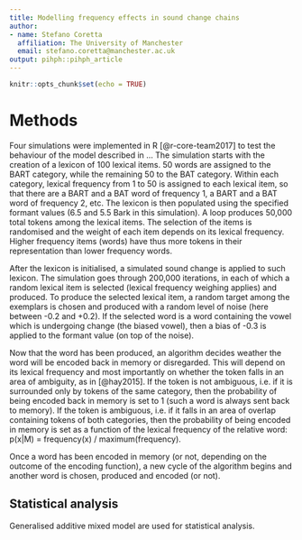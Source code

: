 ```yaml
---
title: Modelling frequency effects in sound change chains
author:
- name: Stefano Coretta
  affiliation: The University of Manchester
  email: stefano.coretta@manchester.ac.uk
output: pihph::pihph_article
---
```


```r
knitr::opts_chunk$set(echo = TRUE)
```

# Methods

Four simulations were implemented in R [@r-core-team2017] to test the behaviour of the model described in ...
The simulation starts with the creation of a lexicon of 100 lexical items.
50 words are assigned to the BART category, while the remaining 50 to the BAT category.
Within each category, lexical frequency from 1 to 50 is assigned to each lexical item, so that there are a BART and a BAT word of frequency 1, a BART and a BAT word of frequency 2, etc.
The lexicon is then populated using the specified formant values (6.5 and 5.5 Bark in this simulation).
A loop produces 50,000 total tokens among the lexical items.
The selection of the items is randomised and the weight of each item depends on its lexical frequency.
Higher frequency items (words) have thus more tokens in their representation than lower frequency words.

After the lexicon is initialised, a simulated sound change is applied to such lexicon.
The simulation goes through 200,000 iterations, in each of which a random lexical item is selected (lexical frequency weighing applies) and produced.
To produce the selected lexical item, a random target among the exemplars is chosen and produced with a random level of noise (here between -0.2 and +0.2).
If the selected word is a word containing the vowel which is undergoing change (the biased vowel), then a bias of -0.3 is applied to the formant value (on top of the noise).

Now that the word has been produced, an algorithm decides weather the word will be encoded back in memory or disregarded.
This will depend on its lexical frequency and most importantly on whether the token falls in an area of ambiguity, as in [@hay2015].
If the token is not ambiguous, i.e. if it is surrounded only by tokens of the same category, then the probability of being encoded back in memory is set to 1 (such a word is always sent back to memory).
If the token is ambiguous, i.e. if it falls in an area of overlap containing tokens of both categories, then the probability of being encoded in memory is set as a function of the lexical frequency of the relative word: p(x|M) = frequency(x) / maximum(frequency).
<!-- Need to make the equation and make it clearer -->

Once a word has been encoded in memory (or not, depending on the outcome of the encoding function), a new cycle of the algorithm begins and another word is chosen, produced and encoded (or not).

## Statistical analysis

Generalised additive mixed model are used for statistical analysis. 
